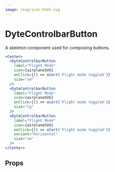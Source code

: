```yaml
---
image: /svg/icon-html.svg
---
```


# DyteControlbarButton

A skeleton component used for composing buttons.

```jsx live
<Center>
  <DyteControlbarButton
    label="Flight Mode"
    icon={airplaneSVG}
    onClick={() => alert('Flight mode toggled')}
    size="sm"
  />
  <DyteControlbarButton
    label="Flight Mode"
    icon={airplaneSVG}
    onClick={() => alert('Flight mode toggled')}
    size="lg"
  />
  <DyteControlbarButton
    label="Flight Mode"
    icon={airplaneSVG}
    onClick={() => alert('Flight mode toggled')}
    variant="horizontal"
    size="sm"
  />
</Center>
```

## Props

<PropsTable of="dyte-controlbar-button" />
